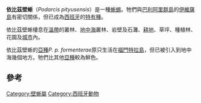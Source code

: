 {{Speciesbox
| name = 依比茲壁蜥
| status = NT
| status_system = IUCN
| status_ref = <ref name=IUCN>{{IUCN2009|assessors=Valentin Pérez-Mellado, Iñigo Martínez-Solano|year=2008|title=Podarcis pityusensis|id=17800|downloaded=2009-06-17}}</ref>
| image = Sargantana camí de sa pujada 3.jpg
| genus = Podarcis
| species = pityusensis
| authority = (Boscá, 1883)
}}
'''依比茲壁蜥'''（''Podarcis pityusensis''）是一種[[蜥蜴|蜥蜴]]。牠們與[[巴利阿里群島|巴利阿里群島]]的[[伊維薩島|伊維薩島]]有密切關係，但已成為[[西班牙|西班牙]]的[[特有種|特有種]]。

依比茲壁蜥棲息在[[溫帶|溫帶]]的叢林、[[地中海|地中海]]叢林、岩壁及石灘、[[耕地|耕地]]、草坪、種植林、花園及[[城市|城市]]內。

依比茲壁蜥的[[亞種|亞種]]''P. p. formenterae''原只生活在[[福門特拉島|福門特拉島]]，但已被引入到地中海幾個地方。牠們比其他[[亞種|亞種]]較為鮮色。

==參考==
{{reflist}}
{{Taxonbar|from=Q578652}}

[[Category:壁蜥屬|Category:壁蜥屬]]
[[Category:西班牙動物|Category:西班牙動物]]
